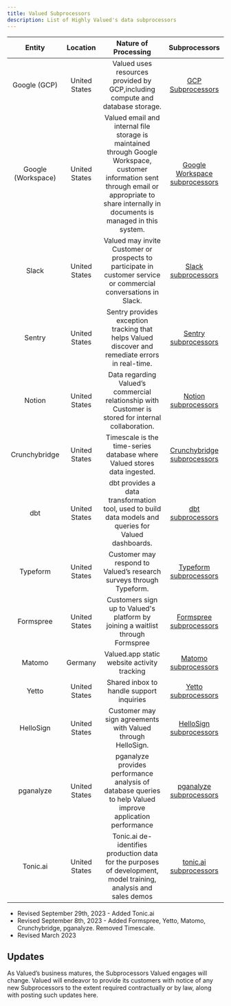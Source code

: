 ```yaml
---
title: Valued Subprocessors
description: List of Highly Valued's data subprocessors
---
```


| Entity | Location | Nature of Processing | Subprocessors |
|:------:|:--------:|:--------------------:|:------------:|
| Google (GCP)| United States | Valued uses resources provided by GCP,including compute and database storage. | [GCP Subprocessors](https://cloud.google.com/terms/subprocessors)
|Google (Workspace)|United States|Valued email and internal  file storage is maintained through Google Workspace, customer information sent through email or appropriate to share internally in documents is managed in this system. | [Google Workspace subprocessors](https://workspace.google.com/terms/subprocessors.html)|
|Slack|United States|Valued may invite Customer or prospects to participate in customer service or commercial conversations in Slack. | [Slack subprocessors](https://slack.com/slack-subprocessors)|
|Sentry| United States| Sentry provides exception tracking that helps Valued discover and remediate errors in real-time. |[Sentry subprocessors](https://sentry.io/legal/subprocessors/) |
|Notion|United States|Data regarding Valued’s commercial relationship with Customer is stored for internal collaboration.|[Notion subprocessors](https://www.notion.so/Notion-s-List-of-Subprocessors-268fa5bcfa0f46b6bc29436b21676734)|
|Crunchybridge|United States|Timescale is the time-series database where Valued stores data ingested.|[Crunchybridge subprocessors](https://crunchybridge.com/subprocessors) |
|dbt|United States|dbt provides a data transformation tool, used to build data models and queries for Valued dashboards. |[dbt subprocessors](https://www.getdbt.com/cloud/dpa) |
|Typeform|United States|Customer may respond to Valued’s research surveys through Typeform.| [Typeform subprocessors](https://www.typeform.com/help/a/what-other-companies-do-we-share-data-with-360029617191/)|
|Formspree|United States|Customers sign up to Valued's platform by joining a waitlist through Formspree| [Formspree subprocessors](https://formspree.io/legal/privacy-policy/)|
|Matomo|Germany| Valued.app static website activity tracking | [Matomo subprocessors](https://matomo.org/matomo-cloud-dpa/)|
|Yetto|United States| Shared inbox to handle support inquiries| [Yetto subprocessors](https://www.yetto.app/data-subprocessors/)|
|HelloSign|United States|Customer may sign agreements with Valued through HelloSign.|[HelloSign subprocessors](https://www.hellosign.com/subprocessors)|
|pganalyze|United States|pganalyze provides performance analysis of database queries to help Valued improve application performance|[pganalyze subprocessors](https://pganalyze.com/privacy)|
|Tonic.ai|United States|Tonic.ai de-identifies production data for the purposes of development, model training, analysis and sales demos|[tonic.ai subprocessors](https://trust.tonic.ai/)|

* Revised September 29th, 2023 - Added Tonic.ai
* Revised September 8th, 2023 - Added Formspree, Yetto, Matomo, Crunchybridge, pganalyze. 
Removed Timescale.
* Revised March 2023

## Updates

As Valued’s business matures, the Subprocessors Valued engages will change. Valued will endeavor to provide its customers with notice of any new Subprocessors to the extent required contractually or by law, along with posting such updates here.
